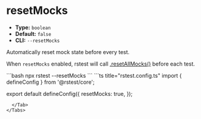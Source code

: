 # resetMocks

- **Type:** `boolean`
- **Default:** `false`
- **CLI:** `--resetMocks`

Automatically reset mock state before every test.

When `resetMocks` enabled, rstest will call [.resetAllMocks()](/api/rstest/mockFunctions#rstestresetallmocks) before each test.


<Tabs defaultValue='rstest.config.ts'>
  <Tab label="CLI">
  ```bash
  npx rstest --resetMocks
  ```
  </Tab>
  <Tab label="rstest.config.ts">
```ts title="rstest.config.ts"
import { defineConfig } from '@rstest/core';

export default defineConfig({
  resetMocks: true,
});
```
  </Tab>
</Tabs>
